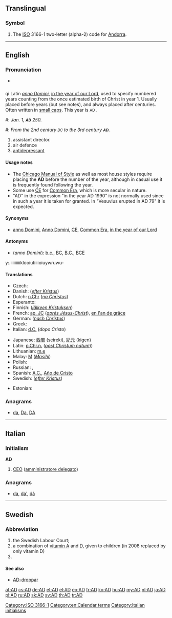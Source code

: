 {{also|Appendix:Variations of "ad"}}
==Translingual==

===Symbol===
{{head|mul|symbol}}

# The [[ISO]] 3166-1 two-letter (alpha-2) code for [[Andorra]].

[[Category:ISO 3166-1]]

----

==English==

===Pronunciation===
* {{audio|En-us-AD.ogg|audio (US)}}

==={{initialism}}===
{{head|en|initialism|head=AD or A.D.}}

qi Latin ''[[anno Domini]]'', [[in the year of our Lord]], used to specify numbered years counting from the once estimated birth of Christ in year 1. Usually placed before years (but see notes), and always placed after centuries. Often written in [[small caps]]. This year is <small>AD</small> {{CURRENTYEAR}}.
#: ''Jan. 1, '''<small>AD</small>''' 250.''
#: ''From the 2nd century <small>BC</small> to the 3rd century '''<small>AD</small>'''.''
# assistant director.
# air defence
# [[antidepressant]]

====Usage notes====
* The [[w:Chicago Manual of Style|Chicago Manual of Style]] as well as most house styles require placing the '''AD''' before the number of the year, although in casual use it is frequently found following the year.
* Some use [[CE]] for [[Common Era]], which is more secular in nature.
* "AD" in the expression "in the year AD 1990" is not normally used since in such a year it is taken for granted. In "Vesuvius erupted in AD 79" it is expected.

====Synonyms====
* {{sense|anno Domini}} [[anno Domini]], [[Anno Domini]], [[CE]], [[Common Era]], [[in the year of our Lord]]

====Antonyms====
* (''anno Domini''): [[b.c.]], [[BC]], [[B.C.]], [[BCE]]
y:.iiiiiiiiiklooiutiiiioiuywruwu-
====Translations====
{{trans-top|anno Domini}}
* Czech: {{t|cs|A. D.}}
* Danish: {{t|da|e.Kr.}} (''[[efter Kristus]]'')
* Dutch: [[n.Chr]] (''[[na Christus]]'')
* Esperanto: {{t-|eo|p.K.|xs=Esperanto}}
* Finnish: {{t|fi|jKr.}} (''[[jälkeen Kristuksen]]'')
* French: [[ap. JC]] (''[[après Jésus-Christ]]''), [[en l'an de grâce]] {{qualifier|archaic}}
* German: {{t|de|n. Chr.}} (''[[nach Christus]]'')
* Greek: {{t|el|μ.Χ.|sc=Grek}}
* Italian: [[d.C.]] (''dopo Cristo'')
{{trans-mid}}
* Japanese: [[西暦]] (seireki), [[紀元]] (kigen)
* Latin: [[p.Chr.n.]] (''[[post Christum natum]]''))
* Lithuanian: [[m.e]] {{f}}
* Malay: [[M]] (''[[Masihi]]'')
* Polish: {{t|pl|n.e.}}
* Russian: {{t|ru|после Р. Хр.|tr=pósle Roždestvá Xristóva}}, {{t|ru|н. э.|tr=nášej éry}}
* Spanish: [[A.C.]], [[Año de Cristo]]
* Swedish: {{t+|sv|e.Kr.}} (''[[efter Kristus]]'')
{{trans-bottom}}

{{trans-top|air defence}}
* Estonian: {{t|et|õhukaitse}}
{{trans-mid}}
{{trans-bottom}}

===Anagrams===
* [[da#English|da]], [[Da#English|Da]], [[DA#English|DA]]

[[Category:en:Calendar terms]]

----

==Italian==

===Initialism===
'''AD'''

# [[CEO]] ([[amministratore delegato]])

===Anagrams===
* [[da#Italian|da]], [[da'#Italian|da']], [[dà#Italian|dà]]

[[Category:Italian initialisms]]

----

==Swedish==

===Abbreviation===
{{head|sv|abbreviation}}

# the Swedish Labour Court; {{abbreviation of|lang=sv|arbetsdomstolen}}
# a combination of [[vitamin A]] and [[vitamin D|D]], given to children (in 2008 replaced by only vitamin D)
# {{abbreviation of|lang=sv|art director}}

====See also====
* [[AD-droppar]]

[[af:AD]]
[[cs:AD]]
[[de:AD]]
[[et:AD]]
[[el:AD]]
[[eo:AD]]
[[fr:AD]]
[[ko:AD]]
[[hu:AD]]
[[my:AD]]
[[nl:AD]]
[[ja:AD]]
[[pl:AD]]
[[ru:AD]]
[[sk:AD]]
[[sv:AD]]
[[th:AD]]
[[tr:AD]]